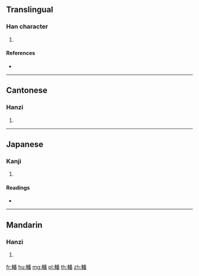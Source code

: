 {{character info/new}}
==Translingual==

===Han character===
{{Han char|rn=159|rad=車|as=12|sn=19|four=52069|canj=JJHDW}}

# {{defn|Han|sort=車12}}

====References====
* {{Han ref|kx=1249.010|dkj=38541|dj=1727.270|hdz=53556.080|uh=8F53|ud=36691|bh=F35A|bd=62298}}

----

==Cantonese==

===Hanzi===
{{yue-hanzi|jyut=|y=faan1}}

# {{defn|lang=yue|sort=車12}}

----

==Japanese==

===Kanji===
{{ja-kanji|grade=|rs=車12}}

# {{defn|lang=ja|sort=車12}}

====Readings====
* {{ja-readings|on=[[はん]] (han), [[ほん]] (hon)|kun=|nanori=}}

----

==Mandarin==

===Hanzi===
{{cmn-hanzi|pin=[[fān]] ([[fan1]])|wg=fan<sup>1</sup>}}

# {{defn|lang=cmn|sort=車12}}

[[fr:轓]]
[[hu:轓]]
[[mg:轓]]
[[pl:轓]]
[[th:轓]]
[[zh:轓]]